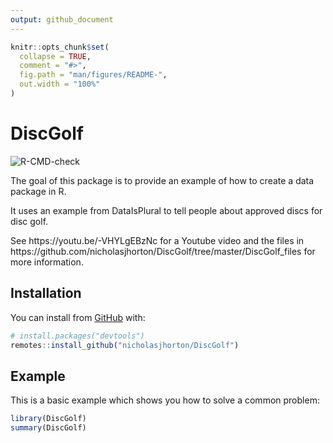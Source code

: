 ```yaml
---
output: github_document
---
```


<!-- README.md is generated from README.Rmd. Please edit that file -->

```r
knitr::opts_chunk$set(
  collapse = TRUE,
  comment = "#>",
  fig.path = "man/figures/README-",
  out.width = "100%"
)
```

# DiscGolf

<!-- badges: start -->
![R-CMD-check](https://github.com/nicholasjhorton/DiscGolf/workflows/R-CMD-check/badge.svg)
<!-- badges: end -->

The goal of this package is to provide an example of how to create a data package in R.

It uses an example from DataIsPlural to tell people about approved discs for disc golf.

See https://youtu.be/-VHYLgEBzNc for a Youtube video and the files in https://github.com/nicholasjhorton/DiscGolf/tree/master/DiscGolf_files for more information. 

## Installation

You can install from [GitHub](https://github.com/) with:

``` r
# install.packages("devtools")
remotes::install_github("nicholasjhorton/DiscGolf")
```
## Example

This is a basic example which shows you how to solve a common problem:

```r
library(DiscGolf)
summary(DiscGolf)
```


